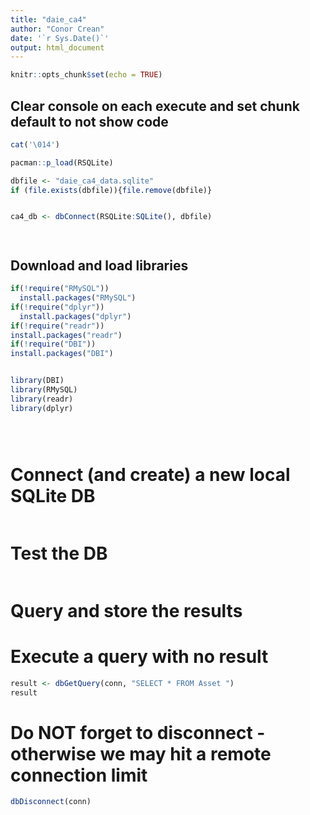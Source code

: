 ```yaml
---
title: "daie_ca4"
author: "Conor Crean"
date: '`r Sys.Date()`'
output: html_document
---
```


```r
knitr::opts_chunk$set(echo = TRUE)
```

## Clear console on each execute and set chunk default to not show code

```r

cat('\014')

pacman::p_load(RSQLite)

dbfile <- "daie_ca4_data.sqlite"
if (file.exists(dbfile)){file.remove(dbfile)}


ca4_db <- dbConnect(RSQLite:SQLite(), dbfile)




```

## Download and load libraries

```r
if(!require("RMySQL"))
  install.packages("RMySQL")
if(!require("dplyr"))
  install.packages("dplyr")
if(!require("readr"))
install.packages("readr")
if(!require("DBI"))
install.packages("DBI")


library(DBI)
library(RMySQL)
library(readr)
library(dplyr)





```




# Connect (and create) a new local SQLite DB

```r


```

# Test the DB

```r


```

# Query and store the results

# Execute a query with no result

```r

result <- dbGetQuery(conn, "SELECT * FROM Asset ")
result

```

# Do NOT forget to disconnect - otherwise we may hit a remote connection limit

```r



dbDisconnect(conn)


```
